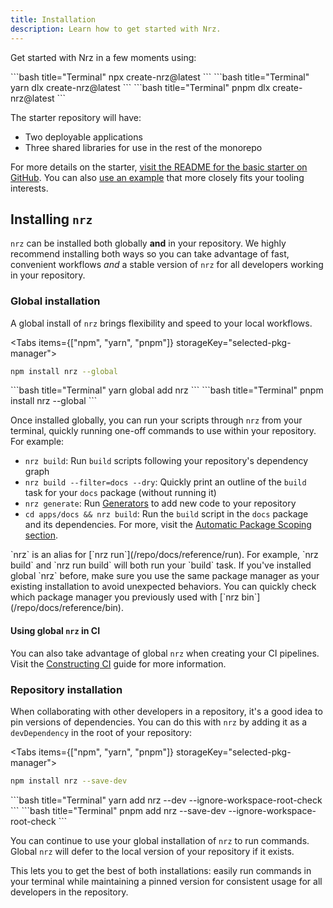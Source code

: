 ```yaml
---
title: Installation
description: Learn how to get started with Nrz.
---
```



Get started with Nrz in a few moments using:

<PackageManagerTabs>
<Tab value="npm">
```bash title="Terminal"
npx create-nrz@latest
```

</Tab>

<Tab>
```bash title="Terminal"
yarn dlx create-nrz@latest
```

</Tab>

<Tab>
```bash title="Terminal"
pnpm dlx create-nrz@latest
```

</Tab>

</PackageManagerTabs>

The starter repository will have:

- Two deployable applications
- Three shared libraries for use in the rest of the monorepo

For more details on the starter, [visit the README for the basic starter on GitHub](https://github.com/khulnasoft/nrz/tree/main/examples/basic). You can also [use an example](/repo/docs/getting-started/examples) that more closely fits your tooling interests.

## Installing `nrz`

`nrz` can be installed both globally **and** in your repository. We highly recommend installing both ways so you can take advantage of fast, convenient workflows _and_ a stable version of `nrz` for all developers working in your repository.

### Global installation

A global install of `nrz` brings flexibility and speed to your local workflows.

<Tabs items={["npm", "yarn", "pnpm"]} storageKey="selected-pkg-manager">
  <Tab value="npm">
  ```bash title="Terminal"
  npm install nrz --global
  ```

  </Tab>
  <Tab value="yarn">
  ```bash title="Terminal"
  yarn global add nrz
  ```

  </Tab>
  <Tab value="pnpm">
  ```bash title="Terminal"
  pnpm install nrz --global
  ```

  </Tab>
</Tabs>

Once installed globally, you can run your scripts through `nrz` from your terminal, quickly running one-off commands to use within your repository. For example:

- `nrz build`: Run `build` scripts following your repository's dependency graph
- `nrz build --filter=docs --dry`: Quickly print an outline of the `build` task for your `docs` package (without running it)
- `nrz generate`: Run [Generators](/repo/docs/guides/generating-code) to add new code to your repository
- `cd apps/docs && nrz build`: Run the `build` script in the `docs` package and its dependencies. For more, visit the [Automatic Package Scoping section](/repo/docs/crafting-your-repository/running-tasks#automatic-package-scoping).

<Callout type="good-to-know">
  `nrz` is an alias for [`nrz run`](/repo/docs/reference/run). For example,
  `nrz build` and `nrz run build` will both run your `build` task.
</Callout>

<Callout type="error" title="Avoid multiple global installations">
  If you've installed global `nrz` before, make sure you use the same package
  manager as your existing installation to avoid unexpected behaviors. You can
  quickly check which package manager you previously used with [`nrz
  bin`](/repo/docs/reference/bin).
</Callout>

#### Using global `nrz` in CI

You can also take advantage of global `nrz` when creating your CI pipelines. Visit the [Constructing CI](/repo/docs/crafting-your-repository/constructing-ci#global-nrz-in-ci) guide for more information.

### Repository installation

When collaborating with other developers in a repository, it's a good idea to pin versions of dependencies. You can do this with `nrz` by adding it as a `devDependency` in the root of your repository:

<Tabs items={["npm", "yarn", "pnpm"]} storageKey="selected-pkg-manager">
  <Tab value="npm">
  ```bash title="Terminal"
  npm install nrz --save-dev
  ```

  </Tab>
  <Tab value="yarn">
    ```bash title="Terminal"
    yarn add nrz --dev --ignore-workspace-root-check
    ```

  </Tab>
  <Tab value="pnpm">
    ```bash title="Terminal"
    pnpm add nrz --save-dev --ignore-workspace-root-check
    ```

  </Tab>
</Tabs>

You can continue to use your global installation of `nrz` to run commands. Global `nrz` will defer to the local version of your repository if it exists.

This lets you to get the best of both installations: easily run commands in your terminal while maintaining a pinned version for consistent usage for all developers in the repository.
